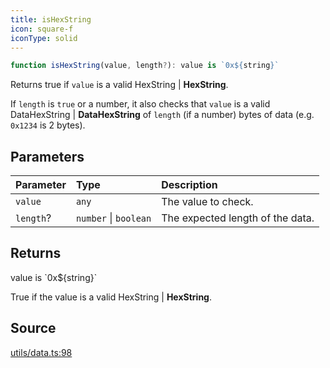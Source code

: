 ```yaml
---
title: isHexString
icon: square-f
iconType: solid
---
```


```ts
function isHexString(value, length?): value is `0x${string}`
```

Returns true if `value` is a valid HexString | **HexString**.

If `length` is `true` or a number, it also checks that `value` is a valid DataHexString | **DataHexString** of
`length` (if a number) bytes of data (e.g. `0x1234` is 2 bytes).

## Parameters

| Parameter | Type | Description |
| :------ | :------ | :------ |
| `value` | `any` | The value to check. |
| `length`? | `number` \| `boolean` | The expected length of the data. |

## Returns

value is \`0x$\{string\}\`

True if the value is a valid HexString | **HexString**.

## Source

[utils/data.ts:98](https://github.com/dominant-strategies/quais.js/blob/fb5056470a1764523d26300fe8f88b8fb93d7f2c/src/utils/data.ts#L98)
